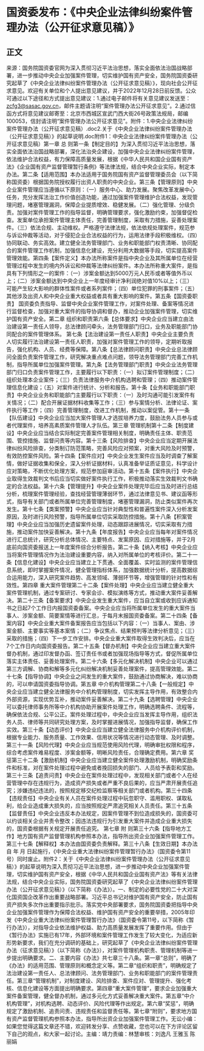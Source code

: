 # 国资委发布：《中央企业法律纠纷案件管理办法（公开征求意见稿）》
## 正文
来源：国务院国资委官网为深入贯彻习近平法治思想，落实全面依法治国战略部署，进一步推动中央企业加强案件管理，切实维护国有资产安全，国务院国资委研究起草了《中央企业法律纠纷案件管理办法（公开征求意见稿）》，现向社会公开征求意见。欢迎有关单位和个人提出意见建议，并于2022年12月28日前反馈。公众可通过以下途径和方式提出意见建议：1.通过电子邮件将有关意见建议发送至：zcfg3@sasac.gov.cn，邮件主题请注明“案件管理办法公开征求意见”。2.通过信函方式将意见建议邮寄至：北京市西城区宣武门西大街26号政策法规局，邮编100053，信封请注明“案件管理办法公开征求意见”。附件：1.中央企业法律纠纷案件管理办法（公开征求意见稿）.doc2.关于《中央企业法律纠纷案件管理办法（公开征求意见稿）》的起草说明.doc附件1：中央企业法律纠纷案件管理办法（公开征求意见稿）第一章 总  则第一条【制定目的】为深入贯彻习近平法治思想，落实全面依法治国战略部署，深化法治央企建设，加强中央企业法律纠纷案件管理，依法维护合法权益，有力保障高质量发展，根据《中华人民共和国企业国有资产法》《企业国有资产监督管理暂行条例》等法律法规，结合中央企业实际，制定本办法。第二条【适用范围】本办法适用于国务院国有资产监督管理委员会（以下简称国资委）根据国务院授权履行出资人职责的中央企业。第三条【管理原则】中央企业案件管理应当遵循以下原则：（一）服务中心、助力发展。聚焦改革发展中心任务，充分发挥法治工作价值创造功能，通过加强案件管理维护合法权益，发现管理问题，堵塞管理漏洞，保障企业提质增效、稳健发展。（二）强化管理、分级负责。加强对案件管理工作的指导监督，明确管理要求，强化激励约束，加强督促检查。发案单位承担案件管理主体责任，完善管理制度，采取有力措施，妥善处理案件。（三）依法合规、主动维权。严格遵守法律法规，依法依规处理案件，规范参与诉讼仲裁等活动，对于侵犯企业合法权益的行为，运用法律手段积极维权。（四）协同联动、务实高效。建立健全法务管理部门、业务和职能部门权责清晰、协同配合的案件管理工作机制，加强信息化建设，充分利用大数据等手段，切实提高案件管理效能。第四条【案件定义】本办法所称案件是指中央企业及其所属单位在经营管理过程中发生的境内外诉讼和仲裁等法律纠纷案件。本办法所称重大案件，是指具有下列情形之一的案件：（一）涉案金额达到5000万元人民币或者等值外币以上；（二）涉案金额达到中央企业上一年度经审计净利润绝对值10%以上；（三）可能产生较大影响的群体性案件或者系列案件；（四）单位犯罪的刑事案件；（五）其他涉及出资人和中央企业重大权益或者具有重大影响的案件。第五条【国资委职责】 国资委负责指导、监督中央企业案件管理工作，对案件处理、备案等情况进行监督检查，加强对重大案件的指导协调和督办，推动企业加强案件管理，切实维护国有资产安全。第二章 组织和职责第六条【总体要求】中央企业应当建立由法治建设第一责任人领导，总法律顾问牵头，法务管理部门归口，业务及职能部门协同配合的案件管理体系。 第七条【法治建设第一责任人职责】中央企业主要负责人切实履行法治建设第一责任人职责，加强对案件管理工作的领导，定期听取报告，强化机构、人员、经费等保障。第八条【总法律顾问职责】中央企业总法律顾问全面负责案件管理工作，研究解决重点难点问题，领导法务管理部门完善工作机制，指导所属单位加强案件管理。第九条【法务管理部门职责】中央企业法务管理部门归口负责案件管理工作，主要履行以下职责：（一）拟订案件管理制度；（二）组织处理本企业案件；（三）负责法律服务中介机构选聘和管理；（四）推动案件管理信息化建设；（五）对案件进行统计、分析和报告。第十条【业务和职能部门职责】中央企业业务和职能部门主要履行以下职责：（一）及时沟通可能引发案件有关情况；（二）配合开展证据材料收集等工作；（三）参与案情分析、法律论证、案件执行等工作；（四）完善管理制度，改进工作机制，推动以案促管。第十一条【队伍建设】中央企业应当加大案件管理人才选拔培养力度，鼓励法务人员参与或者代理案件，培养高素质案件管理人才队伍。第三章 管理机制第十二条【制度建设】中央企业应当结合实际制定完善案件管理相关制度，明确责任主体、职责范围、管控措施、监督问责等内容。第十三条【风险排查】中央企业应当定期开展法律纠纷风险排查，分类制订防范策略，完善风险应对预案，对重大风险及时预警，有效防控案件风险。第十四条【案件应对】中央企业发生案件应当及时调查了解案情，做好证据收集和保全，深入分析证据材料，认真准备举证质证意见，科学设计应对策略，不断优化处理方案，规范参加庭审活动。第十五条【案件执行】中央企业取得生效裁判文书后应当切实做好案件执行工作，积极推动落实生效裁判文书确定的合法权益。第十六条【管理提升】中央企业案件处理完毕后应当及时进行总结分析，梳理案件管理经验，查找经营管理薄弱环节，通过法律意见书、建议函等形式，指导有关部门或者所属单位完善管理制度，堵塞管理漏洞，防止类似案件再次发生。第十七条【类案预警】中央企业应当针对典型性和普遍性案件深入分析发案原因，及时进行风险预警，指导所属单位切实采取防控措施。第十八条【积案管理】中央企业应当加强历史遗留案件处理，动态跟踪进展情况，切实采取有力措施，推动案件加快妥善解决。第十九条【年度报告】中央企业应当每年对案件情况进行汇总统计，研究分析总体情况、主要特点、发案原因、应对措施等，并于2月底前向国资委报送上一年度案件综合分析报告。第二十条【纳入考核】中央企业应当将案件管理情况作为法治建设重要内容，纳入对所属单位的考核评价。第二十一条【信息化建设】中央企业应当建立上下贯通、全面覆盖、实时监测的案件管理信息系统，即时掌握案件情况，健全管理指标体系，加强数据统计分析，提高数据综合运用能力，深入研究案件趋势、高发领域、薄弱环节等，增强管理的针对性和有效性。第四章 重大案件管理第二十二条【案件处理】中央企业应当建立健全重大案件管理机制，通过专案研讨、专家会诊、模拟演练等方式，推动重大案件妥善解决。第二十三条【备案要求】中央企业发生重大案件，应当自立案或收到应诉通知书之日起7个工作日内报国资委备案。中央企业应当将所属单位发生的重大案件当事人、涉案金额、简要案情等进行汇总，于每月末报国资委备案。第二十四条【备案内容】中央企业重大案件备案报告应当包括以下内容：（一）当事人、案由、涉案金额、主要事实等基本案情；（二）争议焦点、结果预判等法律分析意见；（三）采取的措施；（四）下一步工作安排。中央企业重大案件取得生效判决后，应当在7个工作日内向国资委报告。第二十五条【督办机制】中央企业应当建立重大案件督办机制，通过印发督办函、签订责任书或者加强现场指导等方式，督促所属单位落实主体责任、妥善处理案件。第二十六条【多元化解决机制】中央企业可以通过第三方调解、协商和解等多元化纠纷解决机制妥善处理案件，提高管理效能。第二十七条【指导协调】中央企业之间发生的重大案件，鼓励通过协商解决，难以协商的，可以申请国资委指导协调。第五章 中介机构管理第二十八条【一般规定】中央企业应当建立健全法律服务中介机构管理制度，切实发挥主导作用，有效整合内外部资源，实现优势互补，推动案件妥善解决。第二十九条【选聘管理】中央企业可以委托律师事务所等中介机构协助开展案件处理工作，明确选聘条件、流程等，确保依法合规、公平公正。案件处理过程中，中央企业应当发挥主导作用，组织法务人员、律师等共同研究处理方案，及时掌握进展情况，加强指导监督，确保工作实效。第三十条【动态评价】中央企业应当建立健全法律服务中介机构评价机制，根据专业能力、服务质量、工作效果、信用状况等情况进行动态管理、及时调整。第三十一条【风险代理】中央企业应当规范使用风险代理，明确审批权限和程序，综合考虑案件难易程度、涉案金额等，明晰风险责任，合理确定费用。第六章 奖  惩第三十二条【激励机制】中央企业应当建立健全案件处理激励机制，明确奖励条件和标准，对在案件处理过程中避免或者挽回损失的部门、人员给予表彰和奖励。第三十三条【追责问责】中央企业在案件处理过程中，发现相关部门或者个人在经营管理中存在违规行为，造成资产损失或者严重不良后果的，应当严肃开展责任追究；涉嫌违纪违法的，按照规定移交纪检监察等相关部门或者机构。第三十四条【违规责任】中央企业有关人员在案件处理过程中玩忽职守、滥用职权、谋取私利，给企业造成重大损失的，应当按照规定严肃追究相关人员责任。第三十五条【监督责任】中央企业违反本办法规定，因案件管理不到位造成损失的，国资委可以约谈相关企业并责令整改；因违法违规行为引发重大案件并造成企业重大损失的，国资委根据有关规定开展责任追究。 第七章 附  则第三十六条【指导地方工作】地方国有资产监督管理机构参照本办法，指导所出资企业加强案件管理工作。第三十七条【解释权】本办法由国资委负责解释。第三十八条【生效日期】本办法自 年 月  日起施行，《中央企业重大法律纠纷案件管理暂行办法》（国资委令第11号）同时废止。附件2：关于《中央企业法律纠纷案件管理办法（公开征求意见稿）》的起草说明为深入贯彻习近平法治思想，进一步推动中央企业加强案件管理，切实维护国有资产安全，根据《中华人民共和国企业国有资产法》等有关法律法规，结合中央企业实际，国务院国资委研究起草了《中央企业法律纠纷案件管理办法（公开征求意见稿）》（以下简称《办法》）。一、制定的必要性党的二十大对深化国资国企改革作出重要战略部署。习近平总书记对维护国有资产安全，防止国有资产损失多次作出重要指示批示。落实党中央部署要求，国务院国资委把指导中央企业加强案件管理作为保障合法权益、维护国有资产安全的重要举措，2005年印发《中央企业重大法律纠纷案件管理暂行办法》（国资委令第11号，以下简称《暂行办法》），对指导企业依法维护权益、助力高质量发展发挥了重要作用。但由于《暂行办法》实施已有17年，外部环境和案件管理工作发生了较大变化，为适应新形势新要求，我们在充分调研的基础上，研究起草了《中央企业法律纠纷案件管理办法（征求意见稿）》（以下简称《办法》），对案件管理机构职责、管理机制等进一步提出明确要求。二、主要内容《办法》共七章三十八条。第一章“总则”，明确了《办法》的适用范围、管理原则和概念定义等。第二章“组织和职责”，明确规定了法治建设第一责任人、总法律顾问、法务管理部门、业务和职能部门的案件管理责任。第三章“管理机制”，对制度建设、风险排查、案件应对、管理提升、强化考核、信息化建设等方面提出明确要求。第四章“重大案件管理”，要求企业加强重大案件备案管理，健全督办机制，通过多元化方式妥善解决重大案件。第五章“中介机构管理”，对机构选聘、动态评价、风险代理等作出规定。第六章“奖惩”，明确规定了激励机制、追责问责、违规责任和监督责任等。第七章“附则”，要求地方国有资产监督管理机构参照本办法，指导所出资企业加强案件管理工作。无讼小编：如果您觉得这篇文章还不错，欢迎转发分享、点赞收藏，您也可以在下方评论区留下自己的观点，和大家一起讨论。主编：靖力责编：林慧审核：刘逸凡 王雅玉 陈丽娟 